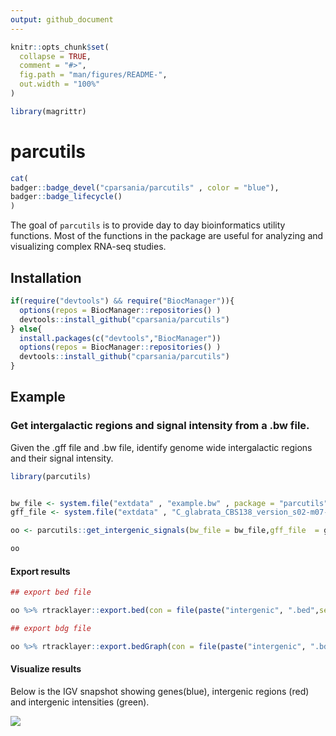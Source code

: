 ```yaml
---
output: github_document
---
```


<!-- README.md is generated from README.Rmd. Please edit that file -->

```r
knitr::opts_chunk$set(
  collapse = TRUE,
  comment = "#>",
  fig.path = "man/figures/README-",
  out.width = "100%"
)
```

```r
library(magrittr)
```

# parcutils

<!-- badges: start -->

```r
cat(
badger::badge_devel("cparsania/parcutils" , color = "blue"),
badger::badge_lifecycle()
)
```

<!-- badges: end -->

The goal of `parcutils` is to provide day to day bioinformatics utility functions. Most of the functions in the package are useful for analyzing and visualizing complex RNA-seq studies.

## Installation

```r


if(require("devtools") && require("BiocManager")){
  options(repos = BiocManager::repositories() )
  devtools::install_github("cparsania/parcutils")
} else{
  install.packages(c("devtools","BiocManager"))
  options(repos = BiocManager::repositories() )
  devtools::install_github("cparsania/parcutils")
}


```

## Example

### Get intergalactic regions and signal intensity from a .bw file.

Given the .gff file and .bw file, identify genome wide intergalactic regions and their signal intensity.

```r
library(parcutils)


bw_file <- system.file("extdata" , "example.bw" , package = "parcutils")
gff_file <- system.file("extdata" , "C_glabrata_CBS138_version_s02-m07-r06_features.gff" ,package = "parcutils")

oo <- parcutils::get_intergenic_signals(bw_file = bw_file,gff_file  = gff_file)

oo 
```

#### Export results

```r
## export bed file 

oo %>% rtracklayer::export.bed(con = file(paste("intergenic", ".bed",sep = "")))

## export bdg file

oo %>% rtracklayer::export.bedGraph(con = file(paste("intergenic", ".bdg",sep = "")))

```

#### Visualize results 

Below is the IGV snapshot showing genes(blue), intergenic regions (red) and intergenic intensities (green).

![](man/figures/intergenic_snapshot.png)
